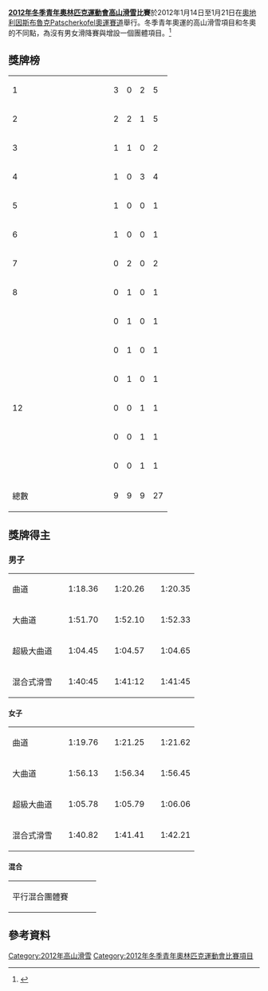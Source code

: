 {{Infobox Olympic event
|event       = 高山滑雪
|games       = 2012年冬季青年
|image       = [[Image:Alpine_skiing_pictogram.svg|80px]]
|venue       = {{AUT}}[[因斯布魯克|因斯布魯克]][[Patscherkofel奧運賽道|Patscherkofel奧運賽道]]
|date       = 1月14日至21日
|competitors = 121 
|nations     = 64
|prev        = '''第一屆'''
|next        = [[2016年冬季青年奧林匹克運動會高山滑雪比賽|2016]]
}}
'''[[2012年冬季青年奧林匹克運動會|2012年冬季青年奧林匹克運動會]][[高山滑雪|高山滑雪]]比賽'''於2012年1月14日至1月21日在[[奧地利|奧地利]][[因斯布魯克|因斯布魯克]][[Patscherkofel奧運賽道|Patscherkofel奧運賽道]]舉行。冬季青年奧運的高山滑雪項目和冬奧的不同點，為沒有男女滑降賽與增設一個團體項目。<ref>{{Cite web |url=http://www.innsbruck2012.com/en/sports/disciplines/ski_alpine |title=Alpine skiing |accessdate=2014-08-18 |archive-date=2011-03-14 |archive-url=https://web.archive.org/web/20110314114819/http://www.innsbruck2012.com/en/sports/disciplines/ski_alpine |dead-url=no }}</ref>

==獎牌榜==
{| {{RankedMedalTable}}
|-
| 1 ||align=left|{{flagIOC|AUT|2012年冬季青年}}  || 3 || 0 || 2 || 5
|-
| 2 ||width=150 align=left|{{flagIOC|FRA|2012年冬季青年}}  || 2 || 2 || 1 || 5
|-
| 3 ||align=left|{{flagIOC|SWE|2012年冬季青年}}  || 1 || 1 || 0 || 2
|-
| 4 ||align=left|{{flagIOC|SUI|2012年冬季青年}}  || 1 || 0 || 3 || 4
|-
| 5 ||align=left|{{flagIOC|MAR|2012年冬季青年}}  || 1 || 0 || 0 || 1
|-
| 6 ||align=left|{{flagIOC|SVK|2012年冬季青年}}  || 1 || 0 || 0 || 1
|-
| 7 ||align=left|{{flagIOC|NOR|2012年冬季青年}}  || 0 || 2 || 0 || 2
|-
| 8 ||align=left|{{flagIOC|ITA|2012年冬季青年}}  || 0 || 1 || 0 || 1
|-
|   ||align=left|{{flagIOC|CAN|2012年冬季青年}}  || 0 || 1 || 0 || 1
|-
|   ||align=left|{{flagIOC|BEL|2012年冬季青年}}  || 0 || 1 || 0 || 1
|-
|   ||align=left|{{flagIOC|SLO|2012年冬季青年}}  || 0 || 1 || 0 || 1
|-
| 12 ||align=left|{{flagIOC|AND|2012年冬季青年}}  || 0 || 0 || 1 || 1
|-
|   ||align=left|{{flagIOC|NED|2012年冬季青年}}  || 0 || 0 || 1 || 1
|-
|   ||align=left|{{flagIOC|RUS|2012年冬季青年}}  || 0 || 0 || 1 || 1
|- class="sortbottom"
!colspan=2| 總數 || 9 || 9 || 9 || 27
|}

==獎牌得主==
===男子===
{| {{MedalistTable|type=項目|columns=2|labelwidth=130}}
|-
| 曲道
| {{flagIOCmedalist|[[Sandro_Simonet|Sandro Simonet]]|SUI|2012年冬季青年}} || 1:18.36 
| {{flagIOCmedalist|[[Dries_van_der_Broecke|Dries van der Broecke]]|BEL|2012年冬季青年}} || 1:20.26 
| {{flagIOCmedalist|[[Mathias_Elmar_Graf|Mathias Elmar Graf]]|AUT|2012年冬季青年}} || 1:20.35 
|-
| 大曲道
| {{flagIOCmedalist|[[马尔科·施瓦茨|马尔科·施瓦茨]]|AUT|2012年冬季青年}} || 1:51.70
| {{flagIOCmedalist|[[Hannes_Zingerle|Hannes Zingerle]]|ITA|2012年冬季青年}} || 1:52.10
| {{flagIOCmedalist|[[Sandro_Simonet|Sandro Simonet]]|SUI|2012年冬季青年}} || 1:52.33 
|-
| 超級大曲道
| {{flagIOCmedalist|[[亞當·拉哈姆迪|亞當·拉哈姆迪]]|MAR|2012年冬季青年}} || 1:04.45
| {{flagIOCmedalist|[[Fredrik_Bauer|Fredrik Bauer]]|SWE|2012年冬季青年}} || 1:04.57
| {{flagIOCmedalist|[[Joan_Verdu_Sanchez|Joan Verdu Sanchez]]|AND|2012年冬季青年}} || 1:04.65 
|-
| 混合式滑雪
| {{flagIOCmedalist|[[马尔科·施瓦茨|马尔科·施瓦茨]]|AUT|2012年冬季青年}} || 1:40:45
| {{flagIOCmedalist|[[Miha_Hrobat|Miha Hrobat]]|SLO|2012年冬季青年}} || 1:41:12
| {{flagIOCmedalist|[[Sandro_Simonset|Sandro Simonset]]|SUI|2012年冬季青年}} || 1:41:45
|}

====女子====
{| {{MedalistTable|type=項目|columns=2|labelwidth=130}}
|-
| 曲道
| {{flagIOCmedalist|[[佩特拉·弗尔霍娃|佩特拉·弗尔霍娃]]|SVK|2012年冬季青年}} || 1:19.76
| {{flagIOCmedalist|[[Roni_Remme|Roni Remme]]|CAN|2012年冬季青年}} || 1:21.25
| {{flagIOCmedalist|[[Ekaterina_Tkachenko|Ekaterina Tkachenko]]|RUS|2012年冬季青年}} || 1:21.62 
|-
| 大曲道
| {{flagIOCmedalist|[[DIREZ_Clara|DIREZ Clara]]|FRA|2012年冬季青年}} || 1:56.13
| {{flagIOCmedalist|[[ALPHAND_Estelle|ALPHAND Estelle]]|FRA|2012年冬季青年}} || 1:56.34
| {{flagIOCmedalist|[[SUTER_Jasmina|SUTER Jasmina]]|SUI|2012年冬季青年}} || 1:56.45
|-
| 超級大曲道
| {{flagIOCmedalist|[[Estelle_Alphand|Estelle Alphand]]|FRA|2012年冬季青年}} || 1:05.78
| {{flagIOCmedalist|[[Nora_Grieg_Christensen|Nora Grieg Christensen]]|NOR|2012年冬季青年}} || 1:05.79
| {{flagIOCmedalist|[[Christina_Ager|Christina Ager]]|AUT|2012年冬季青年}} || 1:06.06 
|-
| 混合式滑雪
| {{flagIOCmedalist|[[Magdalena_Fjällström|Magdalena Fjällström]]|SWE|2012年冬季青年}} || 1:40.82
| {{flagIOCmedalist|[[Estelle_Alphand|Estelle Alphand]]|FRA|2012年冬季青年}} || 1:41.41
| {{flagIOCmedalist|[[Adriana_Jelinkova|Adriana Jelinkova]]|NED|2012年冬季青年}} || 1:42.21
|}

====混合====
{| {{MedalistTable|type=項目|}}
|-
| 平行混合團體賽
| {{flagIOCmedalist|[[RETTENWENDER_Martina|RETTENWENDER Martina]]<br />[[马尔科·施瓦茨|马尔科·施瓦茨]]<br />[[AGER_Christina|AGER Christina]]<br />[[GRAF_Mathias|GRAF Mathias]]|AUT|2012年冬季青年}}
| {{flagIOCmedalist|[[CHRISTENSEN_Nora_Grieg|CHRISTENSEN Nora Grieg]]<br />[[FJELDBERG_Martin|FJELDBERG Martin]]<br />[[HOLTMANN_Mina_Fuerst|HOLTMANN Mina Fuerst]]<br />[[MONSEN_Marcus|MONSEN Marcus]]|NOR|2012年冬季青年}}
| {{flagIOCmedalist|[[ALPHAND_Estelle|ALPHAND Estelle]]<br />[[SCHULLER_Victor|SCHULLER Victor]]<br />[[DIREZ_Clara|DIREZ Clara]]<br />[[HERPIN_Leny|HERPIN Leny]]|FRA|2012年冬季青年}}
|}

==參考資料==
{{reflist}}

{{2012年冬季青年奧林匹克運動會項目}}
{{青年奧林匹克運動會高山滑雪比賽}}

[[Category:2012年高山滑雪|Category:2012年高山滑雪]]
[[Category:2012年冬季青年奧林匹克運動會比賽項目|Category:2012年冬季青年奧林匹克運動會比賽項目]]